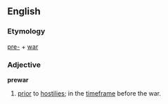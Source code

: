 ==English==
===Etymology===
[[pre-]] + [[war]]
===Adjective===
'''prewar'''
# [[prior]] to [[hostilies]]; in the [[timeframe]] before the war.